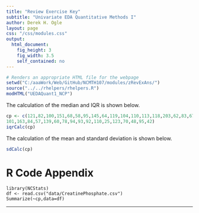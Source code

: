 ```yaml
---
title: "Review Exercise Key"
subtitle: "Univariate EDA Quantitative Methods I"
author: Derek H. Ogle
layout: page
css: "/css/modules.css"
output:
  html_document:
    fig_height: 3
    fig_width: 3.5
    self_contained: no
---
```


```r
# Renders an appropriate HTML file for the webpage
setwd("C:/aaaWork/Web/GitHub/NCMTH107/modules/zRevExAns/")
source("../../rhelpers/rhelpers.R")
modHTML("UEDAQuant1_NCP")
```

The calculation of the median and IQR is shown below.
```r
cp <- c(121,82,100,151,68,58,95,145,64,119,104,110,113,118,203,62,83,67,201,
101,163,84,57,139,60,78,94,93,92,110,25,123,70,48,95,42)
iqrCalc(cp)
```

The calculation of the mean and standard deviation is shown below.
```r
sdCalc(cp)
```

# R Code Appendix
```
library(NCStats)
df <- read.csv("data/CreatinePhosphate.csv")
Summarize(~cp,data=df)
```

----
